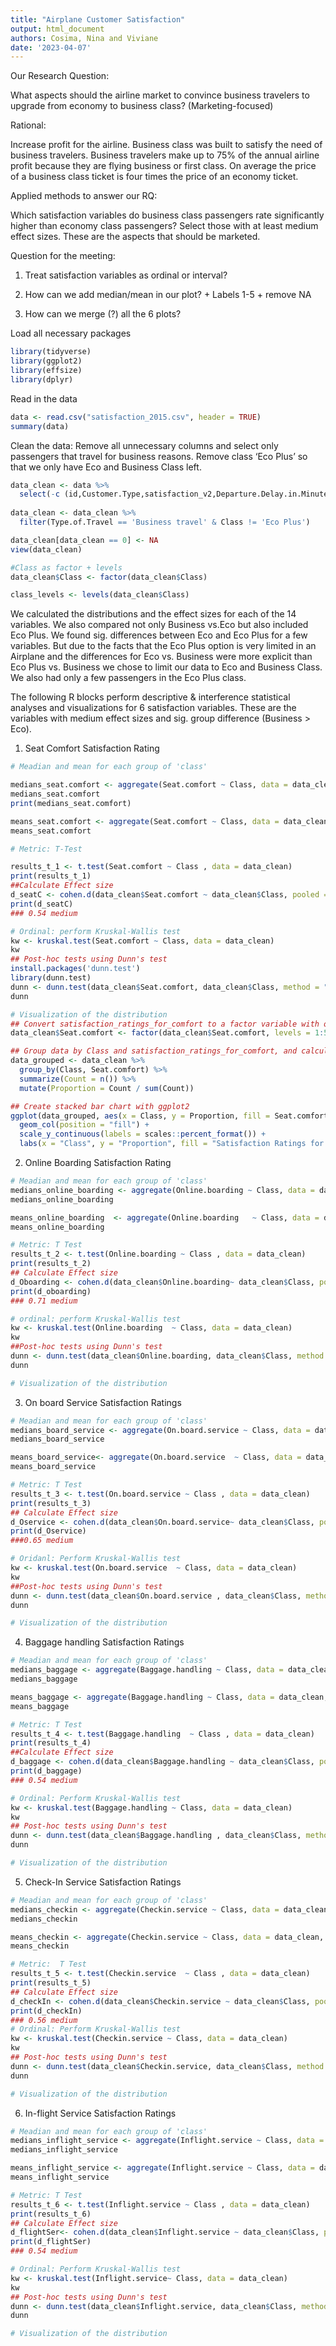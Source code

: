 ```yaml
---
title: "Airplane Customer Satisfaction"
output: html_document
authors: Cosima, Nina and Viviane 
date: '2023-04-07'
---
```

Our Research Question: 

What aspects should the airline market to convince business travelers to upgrade from economy to business class? (Marketing-focused)

Rational:  

Increase profit for the airline. Business class was built to satisfy the need of business travelers. Business travelers make up to 75% of the annual airline profit because they are flying business or first class. On average the price of a business class ticket is four times the price of an economy ticket.  

Applied methods to answer our RQ: 

Which satisfaction variables do business class passengers rate significantly higher than economy class passengers? Select those with at least medium effect sizes. These are the aspects that should be marketed.

Question for the meeting:

1) Treat satisfaction variables as ordinal or interval? 

2) How can we add median/mean in our plot? + Labels 1-5 + remove NA

3) How can we merge (?) all the 6 plots?



Load all necessary packages
```r
library(tidyverse)
library(ggplot2)
library(effsize)
library(dplyr)
```


Read in the data 
```r

data <- read.csv("satisfaction_2015.csv", header = TRUE)
summary(data)
```


Clean the data: Remove all unnecessary columns and select only passengers that travel for business reasons. Remove class 'Eco Plus' so that we only have Eco and Business Class left. 
```r
data_clean <- data %>%  
  select(-c (id,Customer.Type,satisfaction_v2,Departure.Delay.in.Minutes,Arrival.Delay.in.Minutes))  
  
data_clean <- data_clean %>%  
  filter(Type.of.Travel == 'Business travel' & Class != 'Eco Plus')

data_clean[data_clean == 0] <- NA
view(data_clean)

#Class as factor + levels 
data_clean$Class <- factor(data_clean$Class)

class_levels <- levels(data_clean$Class)
```

We calculated the distributions and the effect sizes for each of the 14 variables. We also compared not only Business vs.Eco but also included Eco Plus. We found sig. differences between Eco and Eco Plus for a few variables. But due to the facts that the Eco Plus option is very limited in an Airplane and the differences for Eco vs. Business were more explicit than Eco Plus vs. Business we chose to limit our data to Eco and Business Class. We also had only a few passengers in the Eco Plus class. 

The following R blocks perform descriptive & interference statistical analyses and visualizations for 6 satisfaction variables. These are the variables with medium effect sizes and sig. group difference (Business > Eco). 


1) Seat Comfort Satisfaction Rating 

```r

# Meadian and mean for each group of 'class'

medians_seat.comfort <- aggregate(Seat.comfort ~ Class, data = data_clean, median)
medians_seat.comfort
print(medians_seat.comfort)

means_seat.comfort <- aggregate(Seat.comfort ~ Class, data = data_clean, mean)
means_seat.comfort

# Metric: T-Test 

results_t_1 <- t.test(Seat.comfort ~ Class , data = data_clean)
print(results_t_1)
##Calculate Effect size 
d_seatC <- cohen.d(data_clean$Seat.comfort ~ data_clean$Class, pooled = TRUE)
print(d_seatC)
### 0.54 medium

# Ordinal: perform Kruskal-Wallis test
kw <- kruskal.test(Seat.comfort ~ Class, data = data_clean)
kw
## Post-hoc tests using Dunn's test
install.packages('dunn.test')
library(dunn.test)
dunn <- dunn.test(data_clean$Seat.comfort, data_clean$Class, method = "holm")
dunn

# Visualization of the distribution 
## Convert satisfaction_ratings_for_comfort to a factor variable with ordered levels
data_clean$Seat.comfort <- factor(data_clean$Seat.comfort, levels = 1:5, ordered = TRUE)

## Group data by Class and satisfaction_ratings_for_comfort, and calculate proportions
data_grouped <- data_clean %>%
  group_by(Class, Seat.comfort) %>%
  summarize(Count = n()) %>%
  mutate(Proportion = Count / sum(Count))

## Create stacked bar chart with ggplot2
ggplot(data_grouped, aes(x = Class, y = Proportion, fill = Seat.comfort, desc_stat = 'median')) +
  geom_col(position = "fill") +
  scale_y_continuous(labels = scales::percent_format()) +
  labs(x = "Class", y = "Proportion", fill = "Satisfaction Ratings for Seat Comfort")
```

2) Online Boarding Satisfaction Rating 

```r

# Meadian and mean for each group of 'class'
medians_online_boarding <- aggregate(Online.boarding ~ Class, data = data_clean, median)
medians_online_boarding 

means_online_boarding  <- aggregate(Online.boarding   ~ Class, data = data_clean, mean)
means_online_boarding

# Metric: T Test 
results_t_2 <- t.test(Online.boarding ~ Class , data = data_clean)
print(results_t_2)
## Calculate Effect size 
d_Oboarding <- cohen.d(data_clean$Online.boarding~ data_clean$Class, pooled = TRUE)
print(d_oboarding)
### 0.71 medium

# ordinal: perform Kruskal-Wallis test
kw <- kruskal.test(Online.boarding  ~ Class, data = data_clean)
kw
##Post-hoc tests using Dunn's test
dunn <- dunn.test(data_clean$Online.boarding, data_clean$Class, method = "holm")
dunn

# Visualization of the distribution 
```

3) On board Service Satisfaction Ratings 

```r
# Meadian and mean for each group of 'class'
medians_board_service <- aggregate(On.board.service ~ Class, data = data_clean, median)
medians_board_service

means_board_service<- aggregate(On.board.service  ~ Class, data = data_clean, mean)
means_board_service

# Metric: T Test 
results_t_3 <- t.test(On.board.service ~ Class , data = data_clean)
print(results_t_3)
## Calculate Effect size 
d_Oservice <- cohen.d(data_clean$On.board.service~ data_clean$Class, pooled = TRUE)
print(d_Oservice)
###0.65 medium

# Oridanl: Perform Kruskal-Wallis test
kw <- kruskal.test(On.board.service  ~ Class, data = data_clean)
kw
##Post-hoc tests using Dunn's test
dunn <- dunn.test(data_clean$On.board.service , data_clean$Class, method = "holm")
dunn

# Visualization of the distribution 
```

4) Baggage handling Satisfaction Ratings 

```r
# Meadian and mean for each group of 'class'
medians_baggage <- aggregate(Baggage.handling ~ Class, data = data_clean, median)
medians_baggage

means_baggage <- aggregate(Baggage.handling ~ Class, data = data_clean, mean)
means_baggage

# Metric: T Test 
results_t_4 <- t.test(Baggage.handling  ~ Class , data = data_clean)
print(results_t_4)
##Calculate Effect size 
d_baggage <- cohen.d(data_clean$Baggage.handling ~ data_clean$Class, pooled = TRUE)
print(d_baggage)
### 0.54 medium

# Ordinal: Perform Kruskal-Wallis test
kw <- kruskal.test(Baggage.handling ~ Class, data = data_clean)
kw
## Post-hoc tests using Dunn's test
dunn <- dunn.test(data_clean$Baggage.handling , data_clean$Class, method = "holm")
dunn

# Visualization of the distribution 
```

5) Check-In Service Satisfaction Ratings 

```r
# Meadian and mean for each group of 'class'
medians_checkin <- aggregate(Checkin.service ~ Class, data = data_clean, median)
medians_checkin

means_checkin <- aggregate(Checkin.service ~ Class, data = data_clean, mean)
means_checkin

# Metric:  T Test
results_t_5 <- t.test(Checkin.service  ~ Class , data = data_clean)
print(results_t_5)
## Calculate Effect size 
d_checkIn <- cohen.d(data_clean$Checkin.service ~ data_clean$Class, pooled = TRUE)
print(d_checkIn)
### 0.56 medium
# Ordinal: Perform Kruskal-Wallis test
kw <- kruskal.test(Checkin.service ~ Class, data = data_clean)
kw
## Post-hoc tests using Dunn's test
dunn <- dunn.test(data_clean$Checkin.service, data_clean$Class, method = "holm")
dunn

# Visualization of the distribution 
```

6) In-flight Service Satisfaction Ratings 

```r
# Meadian and mean for each group of 'class'
medians_inflight_service <- aggregate(Inflight.service ~ Class, data = data_clean, median)
medians_inflight_service

means_inflight_service <- aggregate(Inflight.service ~ Class, data = data_clean, mean)
means_inflight_service

# Metric: T Test 
results_t_6 <- t.test(Inflight.service ~ Class , data = data_clean)
print(results_t_6)
## Calculate Effect size 
d_flightSer<- cohen.d(data_clean$Inflight.service ~ data_clean$Class, pooled = TRUE)
print(d_flightSer)
### 0.54 medium

# Ordinal: Perform Kruskal-Wallis test
kw <- kruskal.test(Inflight.service~ Class, data = data_clean)
kw
## Post-hoc tests using Dunn's test
dunn <- dunn.test(data_clean$Inflight.service, data_clean$Class, method = "holm")
dunn

# Visualization of the distribution 
```